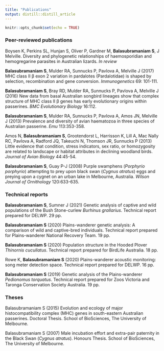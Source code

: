 ```yaml
---
title: "Publications"
output: distill::distill_article
---
```


```r
knitr::opts_chunk$set(echo = TRUE)
```

### Peer-reviewed publications

Boysen K, Perkins SL, Hunjan S, Oliver P, Gardner M, **Balasubramaniam S**, J Melville. Diversity and phylogenetic relationships of haemosporidian and hemogregarine parasites in Australian lizards. *In review*

**Balasubramaniam S**, Mulder RA, Sunnucks P, Pavlova A, Melville J (2017) MHC class II β exon 2 variation in pardalotes (Pardalotidae) is shaped by selection, recombination and gene conversion. *Immunogenetics* 69: 101-111.

**Balasubramaniam S**, Bray RD, Mulder RA, Sunnucks P, Pavlova A, Melville J (2016) New data from basal Australian songbird lineages show that complex structure of MHC class II β genes has early evolutionary origins within passerines. *BMC Evolutionary Biology* 16:112.

**Balasubramaniam S**, Mulder RA, Sunnucks P, Pavlova A, Amos JN, Melville J (2013) Prevalence and diversity of avian haematozoa in three species of Australian passerine. *Emu* 113:353-358.

Amos N, **Balasubramaniam S**, Grootendorst L, Harrisson K, Lill A, Mac Nally RC, Pavlova A, Radford JQ, Takeuchi N, Thomson JR, Sunnucks P (2013) Little evidence that condition, stress indicators, sex ratio, or homozygosity are related to landscape or habitat attributes in declining woodland birds. *Journal of Avian Biology* 44:45-54.

**Balasubramaniam S**, Guay P-J (2008) Purple swamphens (*Porphyrio porphyrio*) attempting to prey upon black swan (*Cygnus atratus*) eggs and preying upon a cygnet on an urban lake in Melbourne, Australia. *Wilson Journal of Ornithology* 120:633-635.


### Technical reports

**Balasubramaniam S**, Sumner J (2021) Genetic analysis of captive and wild populations of the Bush Stone-curlew *Burhinus grallarius*. Technical report prepared for DELWP. 29 pp. 

**Balasubramaniam S** (2020) Plains-wanderer genetic analysis: A comparison of wild and captive-bred individuals. Technical report prepared for Plains-wanderer National Recovery Team. 19 pp. 

**Balasubramaniam S** (2020) Population structure in the Hooded Plover *Thinornis cucullatus*. Technical report prepared for BirdLife Australia. 18 pp. 

Rowe K, **Balasubramaniam S** (2020) Plains-wanderer acoustic monitoring: song meter detection space. Technical report prepared for DELWP. 16 pp. 

**Balasubramaniam S** (2019) Genetic analysis of the Plains-wanderer *Pedionomus torquatus*. Technical report prepared for Zoos Victoria and Taronga Conservation Society Australia. 19 pp.


### Theses

Balasubramaniam S (2015) Evolution and ecology of major histocompatibility complex (MHC) genes in south-eastern Australian passerines. Doctoral Thesis. School of BioSciences, The University of Melbourne.

Balasubramaniam S (2007) Male incubation effort and extra-pair paternity in the Black Swan (*Cygnus atratus*). Honours Thesis. School of BioSciences, The University of Melbourne.
